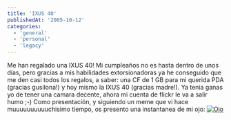 ```yaml
---
title: 'IXUS 40'
publishedAt: '2005-10-12'
categories:
  - 'general'
  - 'personal'
  - 'legacy'
---
```


Me han regalado una IXUS 40! Mi cumpleaños no es hasta dentro de unos días, pero gracias a mis habilidades extorsionadoras ya he conseguido que me den casi todos los regalos, a saber: una CF de 1 GB para mi querida PDA (gracias gusilona!) y hoy mismo la IXUS 40 (gracias madre!). Ya tenia ganas yo de tener una camara decente, ahora mi cuenta de flickr le va a salir humo ;-) Como presentación, y siguiendo un meme que vi hace muuuuuuuuuuchisimo tiempo, os presento una instantanea de mi ojo: [![Ojo](https://static.flickr.com/29/51979155_d8631076e9_t.jpg)](http://flickr.com/photos/ryck/51979155/)
